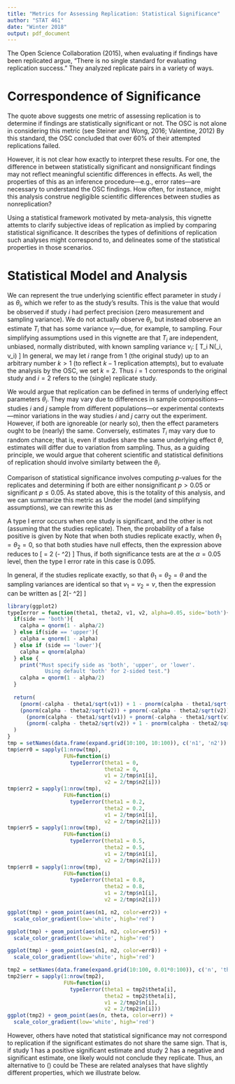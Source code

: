```yaml
---
title: "Metrics for Assessing Replication: Statistical Significance"
author: "STAT 461"
date: "Winter 2018"
output: pdf_document
---
```


The Open Science Collaboration (2015), when evaluating if findings have been replicated argue, "There is no single standard for evaluating replication success." 
They analyzed replicate pairs in a variety of ways.

# Correspondence of Significance

\begin{quote}
Assuming a two-tailed test and significance or a level of 0.05, all test results of original and replication studies were classified as statistically significant ($p \leq 0.05$) and nonsignificant ($p > 0.05$). However, original studies that interpreted nonsignificant $p$ values as significant were coded as significant (four cases, all with $p$ values $< 0.06$).
\end{quote}

The quote above suggests one metric of assessing replication is to determine if findings are statistically significant or not. 
The OSC is not alone in considering this metric (see Steiner and Wong, 2016; Valentine, 2012)
By this standard, the OSC concluded that over 60% of their attempted replications failed. 

However, it is not clear how exactly to interpret these results. 
For one, the difference in between statistically significant and nonsignificant findings may not reflect meaningful scientific differences in effects.
As well, the properties of this as an inference procedure---e.g., error rates---are necessary to understand the OSC findings.
How often, for instance, might this analysis construe negligible scientific differences between studies as nonreplication?

Using a statistical framework motivated by meta-analysis, this vignette attemts to clarify subjective ideas of replication as implied by comparing statistical significance.
It describes the types of definitions of replication such analyses might correspond to, and delineates some of the statistical properties in those scenarios.


# Statistical Model and Analysis

We can represent the true underlying scientific effect parameter in study $i$ as $\theta_i$, which we refer to as the study's results.
This is the value that would be observed if study $i$ had perfect precision (zero measurement and sampling variance).
We do not actually observe $\theta_i$, but instead observe an estimate $T_i$ that has some variance $v_i$---due, for example, to sampling.
Four simplifying assumptions used in this vignette are that $T_i$ are independent, unbiased, normally distributed, with known sampling variance $v_i$: 
\[
T_i \stackrel{indep}{\sim} N(\theta_i, v_i)
\]
In general, we may let $i$ range from 1 (the original study) up to an arbitrary number $k > 1$ (to reflect $k-1$ replication attempts), but to evaluate the analysis by the OSC, we set $k=2$. 
Thus $i=1$ corresponds to the original study and $i=2$ refers to the (single) replicate study.

We would argue that replication can be defined in terms of underlying effect parameters $\theta_i$. 
They may vary due to differences in sample compositions---studies $i$ and $j$ sample from different populations---or experimental contexts---minor variations in the way studies $i$ and $j$ carry out the experiment.
However, if both are ignoreable (or nearly so), then the effect parameters ought to be (nearly) the same.
Conversely, estimates $T_i$ may vary due to random chance; that is, even if studies share the same underlying effect $\theta$, estimates will differ due to variation from sampling. 
Thus, as a guiding principle, we would argue that coherent scientific and statistical definitions of replication should involve similarty between the $\theta_i$. 

Comparison of statistical significance involves computing $p$-values for the replicates and determining if both are either nonsignificant $p > 0.05$ or significant $p \leq 0.05$.
As stated above, this is the totality of this analysis, and we can summarize this metric as 
\begin{equation}
\mathbf{1}\{p_1 \leq 0.05 \wedge p_2 \leq 0.05\} + 
\mathbf{1}\{p_1 > 0.05 \wedge p_2 > 0.05\}
\label{eq:metsig}
\end{equation}
Under the model (and simplifying assumptions), we can rewrite this as 
\begin{equation}
\mathbf{1}\left\{
            \frac{\vert T_1 \vert}{\sqrt{v_1}} \geq 1.96 \wedge 
            \frac{\vert T_2 \vert}{\sqrt{v_2}} \geq 1.96
          \right\} + 
\mathbf{1}\left\{
            \frac{\vert T_1 \vert}{\sqrt{v_1}} < 1.96 \wedge 
            \frac{\vert T_2 \vert}{\sqrt{v_2}} < 1.96
          \right\}
\label{eq:metsigT}
\end{equation}

A type I error occurs when one study is significant, and the other is not (assuming that the studies replicate). 
Then, the probability of a false positive is given by
\begin{align*}
P\left[\text{Type I Error}\right] 
  &= P\left[
        \frac{\vert T_1 \vert}{\sqrt{v_1}} \geq 1.96 \wedge 
        \frac{\vert T_2 \vert}{\sqrt{v_2}} < 1.96
     \right] + 
     P\left[
        \frac{\vert T_1 \vert}{\sqrt{v_1}} > 1.96 \wedge 
        \frac{\vert T_2 \vert}{\sqrt{v_2}} \geq 1.96
     \right] \\
  &= P\left[
      \frac{\vert T_1 \vert}{\sqrt{v_1}} \geq 1.96
     \right] 
    P\left[
      \frac{\vert T_2 \vert}{\sqrt{v_2}} < 1.96
     \right] + 
    P\left[
      \frac{\vert T_1 \vert}{\sqrt{v_1}} > 1.96
     \right]
    P\left[
      \frac{\vert T_2 \vert}{\sqrt{v_2}} \geq 1.96
     \right] \\
  &= \left[
        \Phi\left(-1.96 - \frac{\theta_1}{\sqrt{v_1}}\right) + 
        1 - \Phi\left(1.96 - \frac{\theta_1}{\sqrt{v_1}}\right)
     \right]
     \left[
        \Phi\left(1.96 - \frac{\theta_2}{\sqrt{v_2}}\right) - 
        \Phi\left(-1.96 - \frac{\theta_2}{\sqrt{v_2}}\right)
     \right]
     + \\&\quad\quad
     \left[
        \Phi\left(1.96 - \frac{\theta_1}{\sqrt{v_1}}\right) - 
        \Phi\left(-1.96 - \frac{\theta_1}{\sqrt{v_1}}\right)
     \right]
     \left[
        \Phi\left(-1.96 - \frac{\theta_2}{\sqrt{v_2}}\right) + 
        1 - \Phi\left(1.96 - \frac{\theta_2}{\sqrt{v_2}}\right)
     \right]
\end{align*}
Note that when both studies replicate exactly, when $\theta_1 = \theta_2 = 0$, so that both studies have null effects, then the expression above reduces to
\[
\left[
  \Phi\left(-c_{\alpha}\right) + 
  1 - \Phi\left(c_{\alpha}\right)
\right]
\left[
  \Phi\left(c_{\alpha}\right) - 
  \Phi\left(-c_{\alpha}\right)
\right] =
2 (\alpha - \alpha^2)
\]
Thus, if both significance tests are at the $\alpha = 0.05$ level, then the type I error rate in this case is 0.095.

In general, if the studies replicate exactly, so that $\theta_1 = \theta_2 = \theta$ and the sampling variances are identical so that $v_1 = v_2 = v$, then the expression can be written as 
\[
2[\eta - \eta^2]
\]



```r
library(ggplot2)
typeIerror = function(theta1, theta2, v1, v2, alpha=0.05, side='both'){
  if(side == 'both'){
    calpha = qnorm(1 - alpha/2)
  } else if(side == 'upper'){
    calpha = qnorm(1 - alpha)
  } else if (side == 'lower'){
    calpha = qnorm(alpha)
  } else {
    print("Must specify side as 'both', 'upper', or 'lower'. 
            Using default 'both' for 2-sided test.")
    calpha = qnorm(1 - alpha/2)
  }
  
  return(
    (pnorm(-calpha - theta1/sqrt(v1)) + 1 - pnorm(calpha - theta1/sqrt(v1))) *
    (pnorm(calpha - theta2/sqrt(v2)) + pnorm(-calpha - theta2/sqrt(v2))) +
      (pnorm(calpha - theta1/sqrt(v1)) + pnorm(-calpha - theta1/sqrt(v1))) *
      (pnorm(-calpha - theta2/sqrt(v2)) + 1 - pnorm(calpha - theta2/sqrt(v2)))
  )
}
tmp = setNames(data.frame(expand.grid(10:100, 10:100)), c('n1', 'n2'))
tmp$err0 = sapply(1:nrow(tmp), 
                  FUN=function(i) 
                    typeIerror(theta1 = 0, 
                               theta2 = 0, 
                               v1 = 2/tmp$n1[i], 
                               v2 = 2/tmp$n2[i]))
tmp$err2 = sapply(1:nrow(tmp), 
                  FUN=function(i) 
                    typeIerror(theta1 = 0.2, 
                               theta2 = 0.2, 
                               v1 = 2/tmp$n1[i], 
                               v2 = 2/tmp$n2[i]))
tmp$err5 = sapply(1:nrow(tmp), 
                  FUN=function(i) 
                    typeIerror(theta1 = 0.5, 
                               theta2 = 0.5, 
                               v1 = 2/tmp$n1[i], 
                               v2 = 2/tmp$n2[i]))
tmp$err8 = sapply(1:nrow(tmp), 
                  FUN=function(i) 
                    typeIerror(theta1 = 0.8, 
                               theta2 = 0.8, 
                               v1 = 2/tmp$n1[i], 
                               v2 = 2/tmp$n2[i]))

ggplot(tmp) + geom_point(aes(n1, n2, color=err2)) + 
  scale_color_gradient(low='white', high='red')

ggplot(tmp) + geom_point(aes(n1, n2, color=err5)) + 
  scale_color_gradient(low='white', high='red')

ggplot(tmp) + geom_point(aes(n1, n2, color=err8)) + 
  scale_color_gradient(low='white', high='red')

tmp2 = setNames(data.frame(expand.grid(10:100, 0.01*0:100)), c('n', 'theta'))
tmp2$err = sapply(1:nrow(tmp2), 
                  FUN=function(i) 
                    typeIerror(theta1 = tmp2$theta[i], 
                               theta2 = tmp2$theta[i], 
                               v1 = 2/tmp2$n[i], 
                               v2 = 2/tmp2$n[i]))
ggplot(tmp2) + geom_point(aes(n, theta, color=err)) +
  scale_color_gradient(low='white', high='red')
```



However, others have noted that statistical significance may not correspond to replication if the significant estimates do not share the same sign. 
That is, if study 1 has a positive significant estimate and study 2 has a negative and significant estimate, one likely would not conclude they replicate.
Thus, an alternative to (\ref{eq:metsig}) could be
\begin{equation}
\mathbf{1}\{p_1 \leq 0.05 \wedge p_2 \leq 0.05\}\mathbf{1}\{\text{sign}(T_1) = \text{sign}(T_2)\} + 
\mathbf{1}\{p_1 > 0.05 \wedge p_2 > 0.05\}
\label{eq:metsigsign}
\end{equation}
These are related analyses that have slightly different properties, which we illustrate below.



